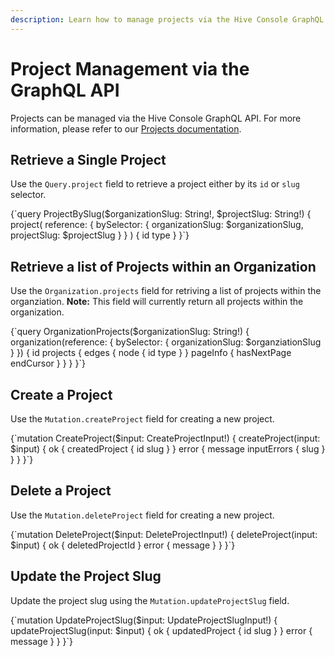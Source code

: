 ```yaml
---
description: Learn how to manage projects via the Hive Console GraphQL API.
---
```



# Project Management via the GraphQL API

Projects can be managed via the Hive Console GraphQL API. For more information, please refer to our
[Projects documentation](/docs/management/projects).

## Retrieve a Single Project

Use the `Query.project` field to retrieve a project either by its `id` or `slug` selector.

<GraphQLDocumentWithSchema>
{`query ProjectBySlug($organizationSlug: String!, $projectSlug: String!) {
  project(
    reference: { bySelector: { organizationSlug: $organizationSlug, projectSlug: $projectSlug } }
  ) {
    id
    type
  }
}`}
</GraphQLDocumentWithSchema>

## Retrieve a list of Projects within an Organization

Use the `Organization.projects` field for retriving a list of projects within the organziation.
**Note:** This field will currently return all projects within the organization.

<GraphQLDocumentWithSchema>
{`query OrganizationProjects($organizationSlug: String!) {
  organization(reference: { bySelector: { organizationSlug: $organziationSlug } }) {
    id
    projects {
      edges {
        node {
          id
          type
        }
      }
      pageInfo {
        hasNextPage
        endCursor
      }
    }
  }
}`}
</GraphQLDocumentWithSchema>

## Create a Project

Use the `Mutation.createProject` field for creating a new project.

<GraphQLDocumentWithSchema>
{`mutation CreateProject($input: CreateProjectInput!) {
  createProject(input: $input) {
    ok {
      createdProject {
        id
        slug
      }
    }
    error {
      message
      inputErrors {
        slug
      }
    }
  }
}`}
</GraphQLDocumentWithSchema>

## Delete a Project

Use the `Mutation.deleteProject` field for creating a new project.

<GraphQLDocumentWithSchema>
{`mutation DeleteProject($input: DeleteProjectInput!) {
  deleteProject(input: $input) {
    ok {
      deletedProjectId
    }
    error {
      message
    }
  }
}`}
</GraphQLDocumentWithSchema>

## Update the Project Slug

Update the project slug using the `Mutation.updateProjectSlug` field.

<GraphQLDocumentWithSchema>
{`mutation UpdateProjectSlug($input: UpdateProjectSlugInput!) {
  updateProjectSlug(input: $input) {
    ok {
      updatedProject {
        id
        slug
      }
    }
    error {
      message
    }
  }
}`}
</GraphQLDocumentWithSchema>
